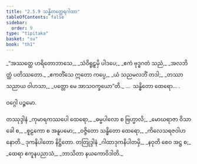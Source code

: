 ```yaml
---
title: "2.5.9 သန္ဓိတတ္ထေရဂါထာ"
tableOfContents: false
sidebar:
  order: 9
type: "tipitaka"
basket: "su"
book: "th1"
---
```



<DynamicBreadcrumb />

<Division number="217" book="th1" e="ch" v="19" p="261">

<Paragraph number="426" type="verses" book="th1">
_“အဿတ္ထေ ဟရိတောဘာသေ,_  
_သံဝိရူဠှမှိ ပါဒပေ;_  
_ဧကံ ဗုဒ္ဓဂတံ သညံ,_  
_အလဘိတ္ထံ ပတိဿတော._  

</Paragraph>

</Division>
<Division number="218" book="th1" e="ch" v="19" p="261">

<Paragraph number="427" type="verses" book="th1">
_ဧကတိံသေ ဣတော ကပ္ပေ,_  
_ယံ သညမလဘိံ တဒါ;_  
_တဿာ သညာယ ဝါဟသာ,_  
_ပတ္တော မေ အာသဝက္ခယော”တိ._  


</Paragraph>
</Division>

<Paragraph number="428" type="center" book="th1">
…  သန္ဓိတော ထေရော… .

  
ဝဂ္ဂေါ ပဉ္စမော.



</Paragraph>

<Paragraph number="429" type="center" book="th1">
တဿုဒ္ဒါနံ


</Paragraph>

<Paragraph number="430" type="verses" book="th1">
_ကုမာရကဿပေါ ထေရော,_  
_ဓမ္မပါလော စ ဗြဟ္မာလိ;_  
_မောဃရာဇာ ဝိသာခေါ စ,_  
_စူဠကော စ အနူပမော;_  
_ဝဇ္ဇိတော သန္ဓိတော ထေရော,_  
_ကိလေသရဇဝါဟနောတိ._  


</Paragraph>

<Paragraph number="431" type="center" book="th1">
ဒုကနိပါတော နိဋ္ဌိတော.



</Paragraph>

<Paragraph number="432" type="center" book="th1">
တတြုဒ္ဒါနံ


</Paragraph>

<Paragraph number="433" type="verses" book="th1">
_ဂါထာဒုကနိပါတမှိ,_  
_နဝုတိ စေဝ အဋ္ဌ စ;_  
_ထေရာ ဧကူနပညာသံ,_  
_ဘာသိတာ နယကောဝိဒါတိ._
</Paragraph>